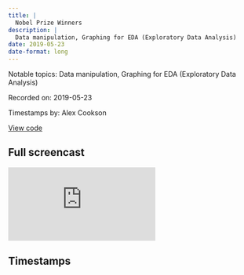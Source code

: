 ```yaml
---
title: |
  Nobel Prize Winners
description: |
  Data manipulation, Graphing for EDA (Exploratory Data Analysis)
date: 2019-05-23
date-format: long
---
```


Notable topics: Data manipulation, Graphing for EDA (Exploratory Data Analysis)

Recorded on: 2019-05-23

Timestamps by: Alex Cookson

[View code](https://github.com/dgrtwo/data-screencasts/blob/master/nobel-prize.Rmd)

## Full screencast

<iframe class="video" src="https://www.youtube.com/embed/yWSpLfmES7w" title="YouTube video player" frameborder="0" allow="accelerometer; autoplay; clipboard-write; encrypted-media; gyroscope; picture-in-picture" allowfullscreen></iframe>

## Timestamps

<script id="timestamps" type="application-json">[{"timestamp_with_hours":"0:2:00","description":"Creating a stacked bar plot using geom_col and the aes function's fill argument (also bins years into decades with truncated division operator %/%)","functions":"geom_col | %/%","timestamp_sec":120},{"timestamp_with_hours":"0:3:30","description":"Using n_distinct function to quickly count unique years in a group","functions":"n_distinct","timestamp_sec":210},{"timestamp_with_hours":"0:9:00","description":"Using distinct function and its .keep_all argument to de-duplicate data","functions":"distinct","timestamp_sec":540},{"timestamp_with_hours":"0:10:50","description":"Using coalesce function to replace NAs in a variable (similar to SQL COALESCE verb)","functions":"coalesce","timestamp_sec":650},{"timestamp_with_hours":"0:16:10","description":"Using year function from lubridate package to calculate (approx.) age of laureates at time of award","functions":"year","packages":"lubridate","timestamp_sec":970},{"timestamp_with_hours":"0:16:50","description":"Using fct_reorder function to arrange boxplot graph by the median age of winners","functions":"fct_reorder","timestamp_sec":1010},{"timestamp_with_hours":"0:22:50","description":"Defining a new variable within the count function (like doing a mutate in the count function)","functions":"count","timestamp_sec":1370},{"timestamp_with_hours":"0:23:40","description":"Creating a small multiples bar plot using geom_col and facet_wrap functions","functions":"geom_col | facet_wrap","timestamp_sec":1420},{"timestamp_with_hours":"0:26:15","description":"Importing income data from WDI package to explore relationship between high/low income countries and winners","functions":"WDIsearch","packages":"WDI","timestamp_sec":1575},{"timestamp_with_hours":"0:33:45","description":"Using fct_relevel to change the levels of a categorical income variable (e.g., \"Upper middle income\") so that the ordering makes sense","functions":"fct_relevel","timestamp_sec":2025},{"timestamp_with_hours":"0:36:25","description":"Starting to explore new dataset of nobel laureate publications","timestamp_sec":2185},{"timestamp_with_hours":"0:44:25","description":"Taking the mean of a subset of data without needing to fully filter the data beforehand","functions":"mean","timestamp_sec":2665},{"timestamp_with_hours":"0:49:15","description":"Using rank function and its ties.method argument to add the ordinal number of a laureate's publication (e.g., 1st paper, 2nd paper)","functions":"rank","timestamp_sec":2955},{"timestamp_with_hours":"1:05:10","description":"Lots of playing around with exploratory histograms (geom_histogram)","functions":"geom_histogram","timestamp_sec":3910},{"timestamp_with_hours":"1:06:45","description":"Discussion of right-censoring as an issue (people winning the Nobel prize but still having active careers)","timestamp_sec":4005},{"timestamp_with_hours":"1:10:20","description":"Summary of screencast","timestamp_sec":4220}]</script>
